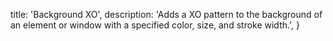 
  title: 'Background XO',
  description:
    'Adds a XO pattern to the background of an element or window with a specified color, size, and stroke width.',
}

<BackButton href="/effects/background" />

<ComponentPreview path="effects/BackgroundXO" />
